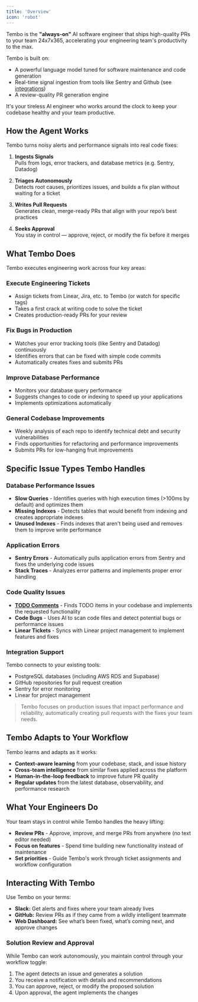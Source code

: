 ```yaml
---
title: 'Overview'
icon: 'robot'
---
```


Tembo is the **"always-on"** AI software engineer that ships high-quality PRs to your team 24x7x365, accelerating your engineering team's productivity to the max.

Tembo is built on:

- A powerful language model tuned for software maintenance and code generation
- Real-time signal ingestion from tools like Sentry and Github (see [integrations](/integrations))
- A review-quality PR generation engine

It's your tireless AI engineer who works around the clock to keep your codebase healthy and your team productive.

## How the Agent Works

Tembo turns noisy alerts and performance signals into real code fixes:

1. **Ingests Signals**\
   Pulls from logs, error trackers, and database metrics (e.g. Sentry, Datadog)

2. **Triages Autonomously**\
   Detects root causes, prioritizes issues, and builds a fix plan without waiting for a ticket

3. **Writes Pull Requests**\
   Generates clean, merge-ready PRs that align with your repo’s best practices

4. **Seeks Approval**\
   You stay in control — approve, reject, or modify the fix before it merges

## What Tembo Does

Tembo executes engineering work across four key areas:

### Execute Engineering Tickets

- Assign tickets from Linear, Jira, etc. to Tembo (or watch for specific tags)
- Takes a first crack at writing code to solve the ticket
- Creates production-ready PRs for your review

### Fix Bugs in Production

- Watches your error tracking tools (like Sentry and Datadog) continuously
- Identifies errors that can be fixed with simple code commits
- Automatically creates fixes and submits PRs

### Improve Database Performance

- Monitors your database query performance
- Suggests changes to code or indexing to speed up your applications
- Implements optimizations automatically

### General Codebase Improvements

- Weekly analysis of each repo to identify technical debt and security vulnerabilities
- Finds opportunities for refactoring and performance improvements
- Submits PRs for low-hanging fruit improvements

## Specific Issue Types Tembo Handles

### Database Performance Issues

- **Slow Queries** - Identifies queries with high execution times (>100ms by default) and optimizes them
- **Missing Indexes** - Detects tables that would benefit from indexing and creates appropriate indexes
- **Unused Indexes** - Finds indexes that aren't being used and removes them to improve write performance

### Application Errors

- **Sentry Errors** - Automatically pulls application errors from Sentry and fixes the underlying code issues
- **Stack Traces** - Analyzes error patterns and implements proper error handling

### Code Quality Issues

- **[TODO Comments](/ai-agent/todo-comments)** - Finds TODO items in your codebase and implements the requested functionality
- **Code Bugs** - Uses AI to scan code files and detect potential bugs or performance issues
- **Linear Tickets** - Syncs with Linear project management to implement features and fixes

### Integration Support

Tembo connects to your existing tools:

- PostgreSQL databases (including AWS RDS and Supabase)
- GitHub repositories for pull request creation
- Sentry for error monitoring
- Linear for project management

> Tembo focuses on production issues that impact performance and reliability, automatically creating pull requests with the fixes your team needs.

## Tembo Adapts to Your Workflow

Tembo learns and adapts as it works:

- **Context-aware learning** from your codebase, stack, and issue history
- **Cross-team intelligence** from similar fixes applied across the platform
- **Human-in-the-loop feedback** to improve future PR quality
- **Regular updates** from the latest database, observability, and performance research

## What Your Engineers Do

Your team stays in control while Tembo handles the heavy lifting:

- **Review PRs** - Approve, improve, and merge PRs from anywhere (no text editor needed)
- **Focus on features** - Spend time building new functionality instead of maintenance
- **Set priorities** - Guide Tembo's work through ticket assignments and workflow configuration

## Interacting With Tembo

Use Tembo on your terms:

- **Slack:** Get alerts and fixes where your team already lives
- **GitHub:** Review PRs as if they came from a wildly intelligent teammate
- **Web Dashboard:** See what’s been fixed, what’s coming next, and approve changes

### Solution Review and Approval

While Tembo can work autonomously, you maintain control through your workflow toggle:

1. The agent detects an issue and generates a solution
2. You receive a notification with details and recommendations
3. You can approve, reject, or modify the proposed solution
4. Upon approval, the agent implements the changes
